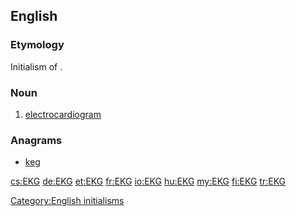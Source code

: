 ==English==

===Etymology===
Initialism of {{etyl|de}} {{term|lang=de|Elektrokardiogramm|'''E'''lektro'''k'''ardio'''g'''ramm}}.

===Noun===
{{head|en|noun}}

# {{cardiology}} [[electrocardiogram]]

===Anagrams===
* [[keg#English|keg]]

[[Category:English initialisms]]

[[cs:EKG]]
[[de:EKG]]
[[et:EKG]]
[[fr:EKG]]
[[io:EKG]]
[[hu:EKG]]
[[my:EKG]]
[[fi:EKG]]
[[tr:EKG]]